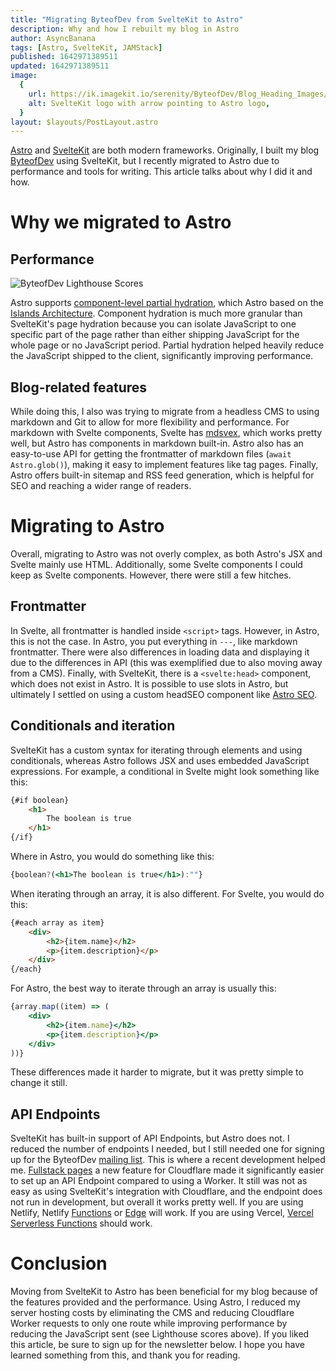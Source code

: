 ```yaml
---
title: "Migrating ByteofDev from SvelteKit to Astro"
description: Why and how I rebuilt my blog in Astro
author: AsyncBanana
tags: [Astro, SvelteKit, JAMStack]
published: 1642971389511
updated: 1642971389511
image:
  {
    url: https://ik.imagekit.io/serenity/ByteofDev/Blog_Heading_Images/SvelteKit_to_Astro,
    alt: SvelteKit logo with arrow pointing to Astro logo,
  }
layout: $layouts/PostLayout.astro
---
```


[Astro](https://astro.build/) and [SvelteKit](https://kit.svelte.dev/) are both modern frameworks. Originally, I built my blog [ByteofDev](https://byteofdev.com/) using SvelteKit, but I recently migrated to Astro due to performance and tools for writing. This article talks about why I did it and how.

# Why we migrated to Astro

## Performance

![ByteofDev Lighthouse Scores](https://ik.imagekit.io/serenity/ByteofDev/Blog_Content_Images/byteofdev_performance)

Astro supports [component-level partial hydration](https://docs.astro.build/en/core-concepts/component-hydration/), which Astro based on the [Islands Architecture](https://jasonformat.com/islands-architecture/). Component hydration is much more granular than SvelteKit's page hydration because you can isolate JavaScript to one specific part of the page rather than either shipping JavaScript for the whole page or no JavaScript period. Partial hydration helped heavily reduce the JavaScript shipped to the client, significantly improving performance.

## Blog-related features

While doing this, I also was trying to migrate from a headless CMS to using markdown and Git to allow for more flexibility and performance. For markdown with Svelte components, Svelte has [mdsvex](https://mdsvex.com/), which works pretty well, but Astro has components in markdown built-in. Astro also has an easy-to-use API for getting the frontmatter of markdown files (`await Astro.glob()`), making it easy to implement features like tag pages. Finally, Astro offers built-in sitemap and RSS feed generation, which is helpful for SEO and reaching a wider range of readers.

# Migrating to Astro

Overall, migrating to Astro was not overly complex, as both Astro's JSX and Svelte mainly use HTML. Additionally, some Svelte components I could keep as Svelte components. However, there were still a few hitches.

## Frontmatter

In Svelte, all frontmatter is handled inside `<script>` tags. However, in Astro, this is not the case. In Astro, you put everything in `---`, like markdown frontmatter. There were also differences in loading data and displaying it due to the differences in API (this was exemplified due to also moving away from a CMS). Finally, with SvelteKit, there is a `<svelte:head>` component, which does not exist in Astro. It is possible to use slots in Astro, but ultimately I settled on using a custom headSEO component like [Astro SEO](https://github.com/jonasmerlin/astro-seo).

## Conditionals and iteration

SvelteKit has a custom syntax for iterating through elements and using conditionals, whereas Astro follows JSX and uses embedded JavaScript expressions. For example, a conditional in Svelte might look something like this:

```html
{#if boolean}
    <h1>
        The boolean is true
    </h1>
{/if}
```

Where in Astro, you would do something like this:

```jsx
{boolean?(<h1>The boolean is true</h1>):""}
```

When iterating through an array, it is also different. For Svelte, you would do this:

```html
{#each array as item}
    <div>
        <h2>{item.name}</h2>
        <p>{item.description}</p>
    </div>
{/each}
```

For Astro, the best way to iterate through an array is usually this:

```jsx
{array.map((item) => (
    <div>
        <h2>{item.name}</h2>
        <p>{item.description}</p>
    </div>
))}
```
These differences made it harder to migrate, but it was pretty simple to change it still.

## API Endpoints

SvelteKit has built-in support of API Endpoints, but Astro does not. I reduced the number of endpoints I needed, but I still needed one for signing up for the ByteofDev [mailing list](/signup/). This is where a recent development helped me. [Fullstack pages](https://blog.cloudflare.com/cloudflare-pages-goes-full-stack/) a new feature for Cloudflare made it significantly easier to set up an API Endpoint compared to using a Worker. It still was not as easy as using SvelteKit's integration with Cloudflare, and the endpoint does not run in development, but overall it works pretty well. If you are using Netlify, Netlify [Functions](https://www.netlify.com/products/functions/) or [Edge](https://www.netlify.com/products/edge/) will work. If you are using Vercel, [Vercel Serverless Functions](https://vercel.com/docs/concepts/functions/serverless-functions) should work.

# Conclusion

Moving from SvelteKit to Astro has been beneficial for my blog because of the features provided and the performance. Using Astro, I reduced my server hosting costs by eliminating the CMS and reducing Cloudflare Worker requests to only one route while improving performance by reducing the JavaScript sent (see Lighthouse scores above). If you liked this article, be sure to sign up for the newsletter below. I hope you have learned something from this, and thank you for reading.
